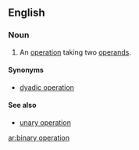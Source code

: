 ==English==

===Noun===
{{en-noun|sg=[[binary]] [[operation]]}}

# {{algebra}} An [[operation]] taking two [[operand]]s.

====Synonyms====
*[[dyadic operation]]

====See also====
*[[unary operation]]

[[ar:binary operation]]